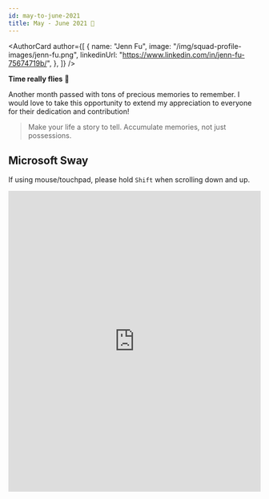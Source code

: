 ```yaml
---
id: may-to-june-2021
title: May - June 2021 🎉
---
```



<AuthorCard
	author={[
		{
			name: "Jenn Fu",
			image: "/img/squad-profile-images/jenn-fu.png",
			linkedinUrl: "https://www.linkedin.com/in/jenn-fu-75674719b/",
		},
	]}
/>

**Time really flies** 🦋

Another month passed with tons of precious memories to remember. I would love to take this opportunity to extend my appreciation to everyone for their dedication and contribution!

> Make your life a story to tell. Accumulate memories, not just possessions.

## Microsoft Sway

If using mouse/touchpad, please hold `Shift` when scrolling down and up.

<p>
	<iframe width="100%" height="600px" src="https://sway.office.com/s/ad7ZDBdsvRJhAESm/embed" frameborder="0" marginheight="0" marginwidth="0" max-width="100%" sandbox="allow-forms allow-modals allow-orientation-lock allow-popups allow-same-origin allow-scripts" scrolling="yes" allowfullscreen mozallowfullscreen msallowfullscreen webkitallowfullscreen loading="lazy"></iframe>
</p>
